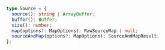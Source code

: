 ```ts
type Source = {
  source(): string | ArrayBuffer;
  buffer(): Buffer;
  size(): number;
  map(options?: MapOptions): RawSourceMap | null;
  sourceAndMap(options?: MapOptions): SourceAndMapResult;
};
```
